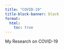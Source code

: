 ```yaml
---
title: "COVID-19"
title-block-banner: black
format:
  html:
    toc: true
---
```


My Research on COVID-19
